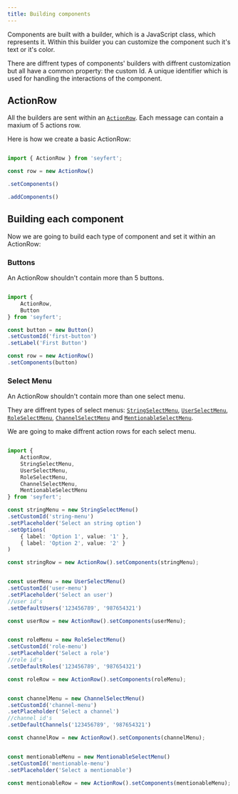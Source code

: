 ```yaml
---
title: Building components
---
```



Components are built with a builder, which is a JavaScript class, which represents it. Within this builder you can customize the component such it's text or it's color.

There are diffrent types of components' builders with diffrent customization but all have a common property: the custom Id. A unique identifier which is used for handling the interactions of the component.

## ActionRow

All the builders are sent within an [`ActionRow`](/api/classes/actionrow). Each message can contain a maxium of 5 actions row.

Here is how we create a basic ActionRow:

```ts {"Set all the components within this ActionRow": 4-5} {"Add components to the ActionRow": 6-7} showLineNumbers copy

import { ActionRow } from 'seyfert';

const row = new ActionRow()

.setComponents()

.addComponents()

```

## Building each component

Now we are going to build each type of component and set it within an ActionRow:

<Tabs>
<TabItem label="button.ts">

### Buttons

An ActionRow shouldn't contain more than 5 buttons.

```ts showLineNumbers copy

import {
    ActionRow,
    Button
} from 'seyfert';

const button = new Button()
.setCustomId('first-button')
.setLabel('First Button')

const row = new ActionRow()
.setComponents(button)

```
</TabItem>
<TabItem label="menu.ts">

### Select Menu

An ActionRow shouldn't contain more than one select menu.

They are diffrent types of select menus: [`StringSelectMenu`](/api/classes/stringselectmenu), [`UserSelectMenu`](/api/classes/userselectmenu), [`RoleSelectMenu`](/api/classes/roleselectmenu), [`ChannelSelectMenu`](/api/classes/channelselectmenu) and [`MentionableSelectMenu`](/api/classes/mentionableselectmenu). 

We are going to make diffrent action rows for each select menu. 


```ts {"String select menu": 9-18} {"User select menu": 20-27} {"Role select menu": 29-36} {"Channel select menu": 38-45} {"Mentionable select menu": 47-52} showLineNumbers copy

import {
    ActionRow,
    StringSelectMenu,
    UserSelectMenu,
    RoleSelectMenu,
    ChannelSelectMenu,
    MentionableSelectMenu
} from 'seyfert';

const stringMenu = new StringSelectMenu()
.setCustomId('string-menu')
.setPlaceholder('Select an string option')
.setOptions(
    { label: 'Option 1', value: '1' },
    { label: 'Option 2', value: '2' }
)

const stringRow = new ActionRow().setComponents(stringMenu);


const userMenu = new UserSelectMenu()
.setCustomId('user-menu')
.setPlaceholder('Select an user')
//user id's
.setDefaultUsers('123456789', '987654321')

const userRow = new ActionRow().setComponents(userMenu);


const roleMenu = new RoleSelectMenu()
.setCustomId('role-menu')
.setPlaceholder('Select a role')
//role id's
.setDefaultRoles('123456789', '987654321')

const roleRow = new ActionRow().setComponents(roleMenu);


const channelMenu = new ChannelSelectMenu()
.setCustomId('channel-menu')
.setPlaceholder('Select a channel')
//channel id's
.setDefaultChannels('123456789', '987654321')

const channelRow = new ActionRow().setComponents(channelMenu);


const mentionableMenu = new MentionableSelectMenu()
.setCustomId('mentionable-menu')
.setPlaceholder('Select a mentionable')

const mentionableRow = new ActionRow().setComponents(mentionableMenu);

```

</TabItem>
</Tabs>